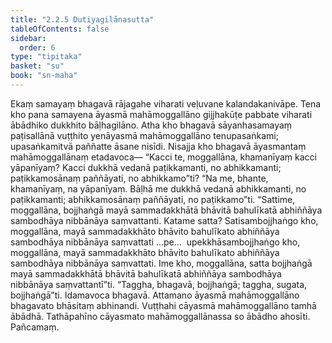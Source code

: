 ```yaml
---
title: "2.2.5 Dutiyagilānasutta"
tableOfContents: false
sidebar:
  order: 6
type: "tipitaka"
basket: "su"
book: "sn-maha"
---
```



<DynamicBreadcrumb />

<Division number="196" book="sn-maha" bookNo="14" page="72">

<Paragraph number="437" book="sn-maha">
Ekaṃ samayaṃ bhagavā rājagahe viharati veḷuvane kalandakanivāpe. Tena kho pana samayena āyasmā mahāmoggallāno gijjhakūṭe pabbate viharati ābādhiko dukkhito bāḷhagilāno. Atha kho bhagavā sāyanhasamayaṃ paṭisallānā vuṭṭhito yenāyasmā mahāmoggallāno tenupasaṅkami; upasaṅkamitvā paññatte āsane nisīdi. Nisajja kho bhagavā āyasmantaṃ mahāmoggallānaṃ etadavoca—
</Paragraph>

<Paragraph number="438" book="sn-maha">
“Kacci te, moggallāna, khamanīyaṃ kacci yāpanīyaṃ? Kacci dukkhā vedanā paṭikkamanti, no abhikkamanti; paṭikkamosānaṃ paññāyati, no abhikkamo”ti? “Na me, bhante, khamanīyaṃ, na yāpanīyaṃ. Bāḷhā me dukkhā vedanā abhikkamanti, no paṭikkamanti; abhikkamosānaṃ paññāyati, no paṭikkamo”ti.
</Paragraph>

<Paragraph number="439" book="sn-maha">
“Sattime, moggallāna, bojjhaṅgā mayā sammadakkhātā bhāvitā bahulīkatā abhiññāya sambodhāya nibbānāya saṃvattanti. Katame satta? Satisambojjhaṅgo kho, moggallāna, mayā sammadakkhāto bhāvito bahulīkato abhiññāya sambodhāya nibbānāya saṃvattati …pe…  upekkhāsambojjhaṅgo kho, moggallāna, mayā sammadakkhāto bhāvito bahulīkato abhiññāya sambodhāya nibbānāya saṃvattati. Ime kho, moggallāna, satta bojjhaṅgā mayā sammadakkhātā bhāvitā bahulīkatā abhiññāya sambodhāya nibbānāya saṃvattantī”ti. “Taggha, bhagavā, bojjhaṅgā; taggha, sugata, bojjhaṅgā”ti.
</Paragraph>

<Paragraph number="440" book="sn-maha">
Idamavoca bhagavā. Attamano āyasmā mahāmoggallāno bhagavato bhāsitaṃ abhinandi. Vuṭṭhahi cāyasmā mahāmoggallāno tamhā ābādhā. Tathāpahīno cāyasmato mahāmoggallānassa so ābādho ahosīti.

</Paragraph>
</Division>

<Paragraph number="441" type="center" book="sn-maha">
Pañcamaṃ.
</Paragraph>